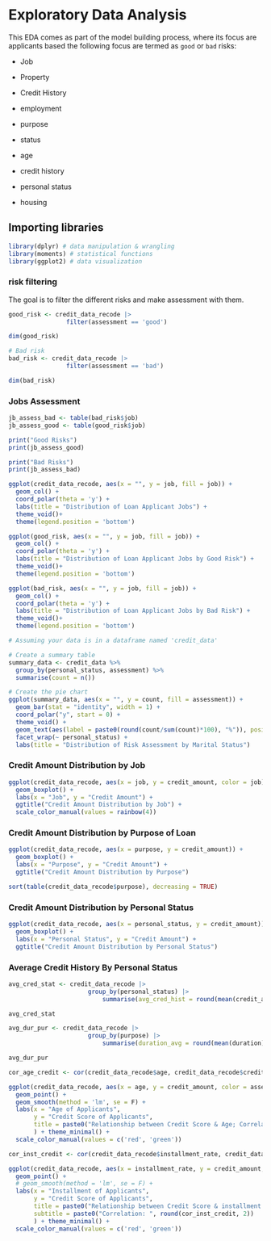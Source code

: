 # Exploratory Data Analysis

This EDA comes as part of the model building process, where its focus are applicants based the following focus are termed as `good` or `bad` risks:

-   Job

-   Property

-   Credit History

-   employment

-   purpose

-   status

-   age

-   credit history

-   personal status

-   housing

## Importing libraries

```r
library(dplyr) # data manipulation & wrangling
library(moments) # statistical functions
library(ggplot2) # data visualization
```

### risk filtering

The goal is to filter the different risks and make assessment with them.

```r
good_risk <- credit_data_recode |> 
                filter(assessment == 'good')

dim(good_risk)
```

```r
# Bad risk
bad_risk <- credit_data_recode |> 
                filter(assessment == 'bad')

dim(bad_risk)
```

### Jobs Assessment

```r
jb_assess_bad <- table(bad_risk$job)
jb_assess_good <- table(good_risk$job)

print("Good Risks")
print(jb_assess_good)

print("Bad Risks")
print(jb_assess_bad)

```

```r
ggplot(credit_data_recode, aes(x = "", y = job, fill = job)) +
  geom_col() +
  coord_polar(theta = 'y') +
  labs(title = "Distribution of Loan Applicant Jobs") +
  theme_void()+
  theme(legend.position = 'bottom') 
```

```r
ggplot(good_risk, aes(x = "", y = job, fill = job)) +
  geom_col() +
  coord_polar(theta = 'y') +
  labs(title = "Distribution of Loan Applicant Jobs by Good Risk") +
  theme_void()+
  theme(legend.position = 'bottom') 
```

```r
ggplot(bad_risk, aes(x = "", y = job, fill = job)) +
  geom_col() +
  coord_polar(theta = 'y') +
  labs(title = "Distribution of Loan Applicant Jobs by Bad Risk") +
  theme_void()+
  theme(legend.position = 'bottom') 
```

```r
# Assuming your data is in a dataframe named 'credit_data'

# Create a summary table
summary_data <- credit_data %>%
  group_by(personal_status, assessment) %>%
  summarise(count = n())

# Create the pie chart
ggplot(summary_data, aes(x = "", y = count, fill = assessment)) +
  geom_bar(stat = "identity", width = 1) +
  coord_polar("y", start = 0) +
  theme_void() +
  geom_text(aes(label = paste0(round(count/sum(count)*100), "%")), position = position_stack(vjust = 0.5)), group = assessment) +  # Group by assessment within each facet
  facet_wrap(~ personal_status) +
  labs(title = "Distribution of Risk Assessment by Marital Status")
```

### Credit Amount Distribution by Job

```r
ggplot(credit_data_recode, aes(x = job, y = credit_amount, color = job)) +
  geom_boxplot() +
  labs(x = "Job", y = "Credit Amount") +
  ggtitle("Credit Amount Distribution by Job") +
  scale_color_manual(values = rainbow(4))
```

### Credit Amount Distribution by Purpose of Loan

```r
ggplot(credit_data_recode, aes(x = purpose, y = credit_amount)) +
  geom_boxplot() +
  labs(x = "Purpose", y = "Credit Amount") +
  ggtitle("Credit Amount Distribution by Purpose")
```

```r
sort(table(credit_data_recode$purpose), decreasing = TRUE)
```

### Credit Amount Distribution by Personal Status

```r
ggplot(credit_data_recode, aes(x = personal_status, y = credit_amount)) +
  geom_boxplot() +
  labs(x = "Personal Status", y = "Credit Amount") +
  ggtitle("Credit Amount Distribution by Personal Status")
```

### Average Credit History By Personal Status

```r
avg_cred_stat <- credit_data_recode |> 
                      group_by(personal_status) |> 
                          summarise(avg_cred_hist = round(mean(credit_amount), 0))

avg_cred_stat
```

```r
avg_dur_pur <- credit_data_recode |> 
                      group_by(purpose) |> 
                          summarise(duration_avg = round(mean(duration), 0))

avg_dur_pur
```

```r
cor_age_credit <- cor(credit_data_recode$age, credit_data_recode$credit_amount)

ggplot(credit_data_recode, aes(x = age, y = credit_amount, color = assessment)) +
  geom_point() +
  geom_smooth(method = 'lm', se = F) +
  labs(x = "Age of Applicants", 
       y = "Credit Score of Applicants", 
       title = paste0("Relationship between Credit Score & Age; Correlation: ", round(cor_age_credit, 2))
       ) + theme_minimal() +
  scale_color_manual(values = c('red', 'green'))
```

```r
cor_inst_credit <- cor(credit_data_recode$installment_rate, credit_data_recode$credit_amount)

ggplot(credit_data_recode, aes(x = installment_rate, y = credit_amount, color = assessment)) +
  geom_point() +
  # geom_smooth(method = 'lm', se = F) +
  labs(x = "Installment of Applicants", 
       y = "Credit Score of Applicants", 
       title = paste0("Relationship between Credit Score & installment."), 
       subtitle = paste0("Correlation: ", round(cor_inst_credit, 2))
       ) + theme_minimal() +
  scale_color_manual(values = c('red', 'green'))
```

```r

```
